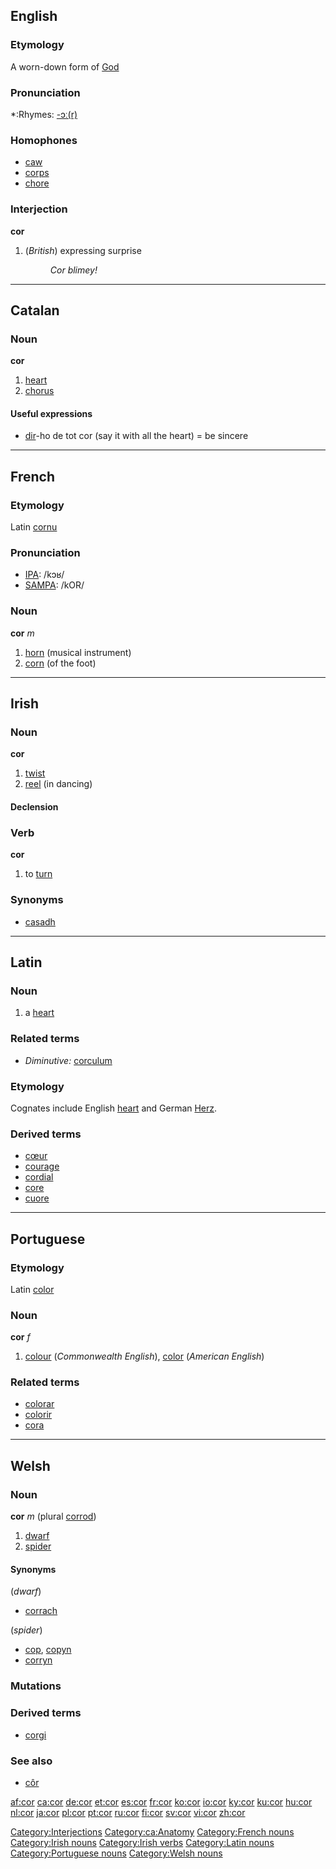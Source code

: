 ==English==

===Etymology===
A worn-down form of [[God]]

===Pronunciation===
*:Rhymes: [[Rhymes:English:-ɔː(r)|-ɔː(r)]]

===Homophones===
*[[caw]]
*[[corps]]
*[[chore]]

===Interjection===
'''cor'''

#(''British'') expressing surprise
#:''Cor blimey!''
[[Category:Interjections]]

----

==Catalan==
===Noun===
'''cor'''

#[[heart]]
#[[chorus]]
====Useful expressions====
*[[dir]]-ho de tot cor  (say it with all the heart) = be sincere

[[Category:ca:Anatomy]]

----

==French==
===Etymology===
Latin [[cornu]]

===Pronunciation===
*[[w:IPA|IPA]]: /kɔʁ/
*[[w:SAMPA|SAMPA]]: /kOR/

===Noun===
'''cor''' ''m''

#[[horn]] (musical instrument)
#[[corn]] (of the foot)

[[Category:French nouns]]

----

==Irish==
===Noun===
'''cor''' {{m}}

# [[twist]]
# [[reel]] (in dancing)

====Declension====
{{ga noun m1|c|or|oir|pl=a}}

===Verb===
'''cor'''

# to [[turn]]

===Synonyms===
*[[casadh]]

[[Category:Irish nouns]]
[[Category:Irish verbs]]

----

==Latin==
===Noun===

{{la-noun|cor|cordis|cordis|n|third}}

#a [[heart]]

===Related terms===
*''Diminutive:'' [[corculum]]
===Etymology===
Cognates include English [[heart]] and German [[Herz]].

===Derived terms===
*[[cœur]]
*[[courage]]
*[[cordial]]
*[[core]]
*[[cuore]]

[[Category:Latin nouns]]

----

==Portuguese==
===Etymology===
Latin [[color]]
===Noun===
'''cor''' ''f''

#[[colour]] (''Commonwealth English''), [[color]] (''American English'')

[[Category:Portuguese nouns]]

===Related terms===
*[[colorar]]
*[[colorir]]
*[[cora]]

----

==Welsh==
===Noun===
'''cor''' ''m'' (plural [[corrod]])
#[[dwarf]]
#[[spider]]

====Synonyms====
(''dwarf'')
*[[corrach]]

(''spider'')
*[[cop]], [[copyn]]
*[[corryn]]

===Mutations===
{{cy-mut-c|or}}

===Derived terms===
*[[corgi]]

===See also===
*[[côr]]

[[Category:Welsh nouns]]

[[af:cor]]
[[ca:cor]]
[[de:cor]]
[[et:cor]]
[[es:cor]]
[[fr:cor]]
[[ko:cor]]
[[io:cor]]
[[ky:cor]]
[[ku:cor]]
[[hu:cor]]
[[nl:cor]]
[[ja:cor]]
[[pl:cor]]
[[pt:cor]]
[[ru:cor]]
[[fi:cor]]
[[sv:cor]]
[[vi:cor]]
[[zh:cor]]